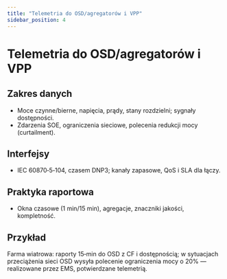 ```yaml
---
title: "Telemetria do OSD/agregatorów i VPP"
sidebar_position: 4
---
```


# Telemetria do OSD/agregatorów i VPP

## Zakres danych

- Moce czynne/bierne, napięcia, prądy, stany rozdzielni; sygnały dostępności.
- Zdarzenia SOE, ograniczenia sieciowe, polecenia redukcji mocy (curtailment).

## Interfejsy

- IEC 60870‑5‑104, czasem DNP3; kanały zapasowe, QoS i SLA dla łączy.

## Praktyka raportowa

- Okna czasowe (1 min/15 min), agregacje, znaczniki jakości, kompletność.

## Przykład

Farma wiatrowa: raporty 15‑min do OSD z CF i dostępnością; w sytuacjach przeciążenia sieci OSD wysyła polecenie ograniczenia mocy o 20% — realizowane przez EMS, potwierdzane telemetrią.


